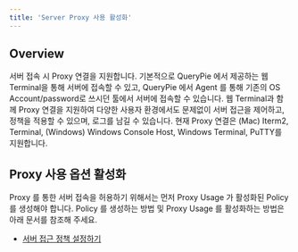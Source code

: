 ```yaml
---
title: 'Server Proxy 사용 활성화'
---
```


## Overview

서버 접속 시 Proxy 연결을 지원합니다. 기본적으로 QueryPie 에서 제공하는 웹 Terminal을 통해 서버에 접속할 수 있고, QueryPie 에서 Agent 를 통해 기존의 OS Account/password로 쓰시던 툴에서 서버에 접속할 수 있습니다. 웹 Terminal과 함께 Proxy 연결을 지원하여 다양한 사용자 환경에서도 문제없이 서버 접근을 제어하고, 정책을 적용할 수 있으며, 로그를 남길 수 있습니다. 현재 Proxy 연결은 (Mac) Iterm2, Terminal, (Windows) Windows Console Host, Windows Terminal, PuTTY를 지원합니다.


## Proxy 사용 옵션 활성화

Proxy 를 통한 서버 접속을 허용하기 위해서는 먼저 Proxy Usage 가 활성화된 Policy 를 생성해야 합니다. Policy 를 생성하는 방법 및 Proxy Usage 를 활성화하는 방법은 아래 문서를 참조해 주세요.

* [서버 접근 정책 설정하기](../setting-server-access-policy) 


